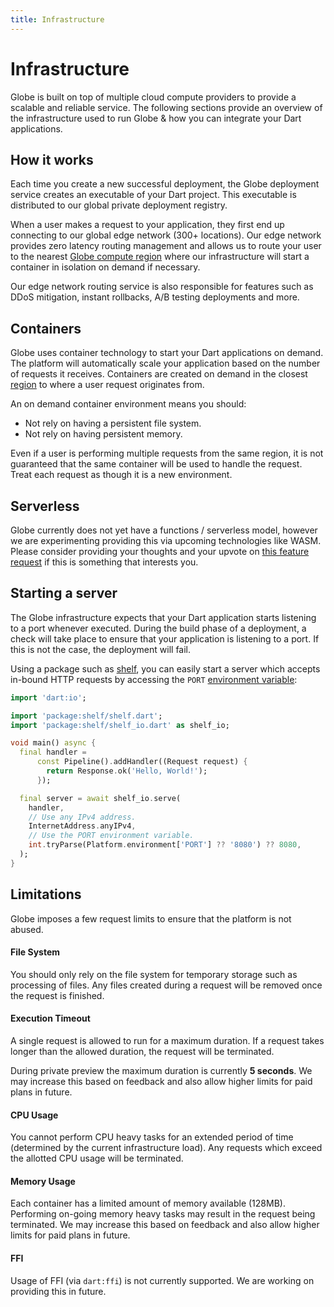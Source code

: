 ```yaml
---
title: Infrastructure
---
```


# Infrastructure

Globe is built on top of multiple cloud compute providers to provide a scalable and reliable service. The following sections provide an overview of the infrastructure used to run Globe & how you can integrate your Dart applications.

## How it works

Each time you create a new successful deployment, the Globe deployment service creates an executable of your Dart project. This executable is distributed to our global private deployment registry.

When a user makes a request to your application, they first end up connecting to our global edge network (300+ locations). Our edge network provides zero latency routing management and allows us to route your user to the nearest [Globe compute region](/docs/infrastructure/regions) where our infrastructure will start a container in isolation on demand if necessary.

Our edge network routing service is also responsible for features such as DDoS mitigation, instant rollbacks, A/B testing deployments and more.

## Containers

Globe uses container technology to start your Dart applications on demand. The platform will automatically scale your application based on the number of requests it receives.
Containers are created on demand in the closest [region](/docs/infrastructure/regions) to where a user request originates from.

An on demand container environment means you should:

- Not rely on having a persistent file system.
- Not rely on having persistent memory.

Even if a user is performing multiple requests from the same region, it is not guaranteed that the same container will be used to handle the request. Treat each request as though it is a new environment.

## Serverless

Globe currently does not yet have a functions / serverless model, however we are experimenting providing this via upcoming technologies like WASM. Please consider providing your thoughts and your upvote on [this feature request](https://invertase.canny.io/globe/p/faas-serverless) if this is something that interests you.

## Starting a server

The Globe infrastructure expects that your Dart application starts listening to a port whenever executed. During the build phase of a deployment,
a check will take place to ensure that your application is listening to a port. If this is not the case, the deployment will fail.

Using a package such as [shelf](https://pub.dev/packages/shelf), you can easily start a server which accepts in-bound HTTP requests by accessing
the `PORT` [environment variable](/docs/deployments/environment-variables):

```dart
import 'dart:io';

import 'package:shelf/shelf.dart';
import 'package:shelf/shelf_io.dart' as shelf_io;

void main() async {
  final handler =
      const Pipeline().addHandler((Request request) {
        return Response.ok('Hello, World!');
      });

  final server = await shelf_io.serve(
    handler,
    // Use any IPv4 address.
    InternetAddress.anyIPv4,
    // Use the PORT environment variable.
    int.tryParse(Platform.environment['PORT'] ?? '8080') ?? 8080,
  );
}
```

## Limitations

Globe imposes a few request limits to ensure that the platform is not abused.

#### File System

You should only rely on the file system for temporary storage such as processing of files. Any files created during a request will be removed once the request is finished.

#### Execution Timeout

A single request is allowed to run for a maximum duration. If a request takes longer than the allowed duration, the request will be terminated.

During private preview the maximum duration is currently **5 seconds**. We may increase this based on feedback and also allow higher limits for paid plans in future.

#### CPU Usage

You cannot perform CPU heavy tasks for an extended period of time (determined by the current infrastructure load). Any requests which exceed the allotted CPU usage will be terminated.

#### Memory Usage

Each container has a limited amount of memory available (128MB). Performing on-going memory heavy tasks may result in the request being terminated. We may increase this based on feedback and also allow higher limits for paid plans in future.

#### FFI

Usage of FFI (via `dart:ffi`) is not currently supported. We are working on providing this in future.

